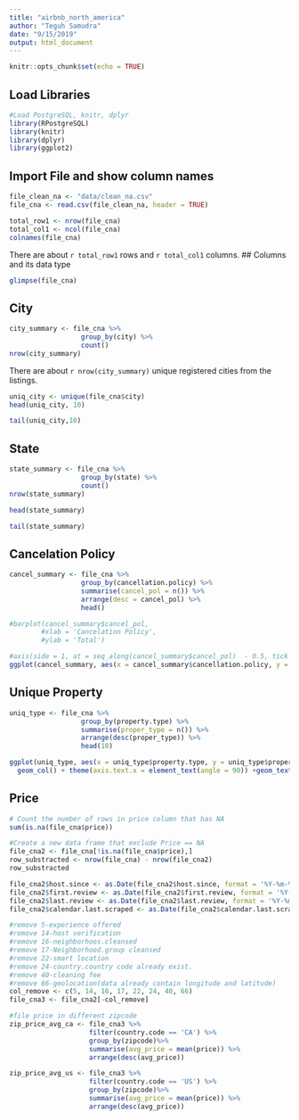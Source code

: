 ```yaml
---
title: "airbnb_north_america"
author: "Teguh Samudra"
date: "9/15/2019"
output: html_document
---
```


```r
knitr::opts_chunk$set(echo = TRUE)
```

## Load Libraries

```r
#Load PostgreSQL, knitr, dplyr
library(RPostgreSQL)
library(knitr)
library(dplyr)
library(ggplot2)
```

## Import File and show column names
```r
file_clean_na <- "data/clean_na.csv"
file_cna <- read.csv(file_clean_na, header = TRUE)

total_row1 <- nrow(file_cna)
total_col1 <- ncol(file_cna)
colnames(file_cna)
```

There are about `r total_row1` rows and `r total_col1` columns. 
## Columns and its data type
```r
glimpse(file_cna)
```

## City
```r
city_summary <- file_cna %>%
                  group_by(city) %>%
                  count()
nrow(city_summary)
```

There are about `r nrow(city_summary)` unique registered cities from the listings. 

```r
uniq_city <- unique(file_cna$city)
head(uniq_city, 10)
```
```r
tail(uniq_city,10)
```

## State
```r
state_summary <- file_cna %>%
                  group_by(state) %>%
                  count()
nrow(state_summary)
```


```r
head(state_summary)
```


```r
tail(state_summary)
```
## Cancelation Policy
```r
cancel_summary <- file_cna %>%
                  group_by(cancellation.policy) %>%
                  summarise(cancel_pol = n()) %>%
                  arrange(desc = cancel_pol) %>%
                  head()

```

```r
#barplot(cancel_summary$cancel_pol,
        #xlab = 'Cancelation Policy',
        #ylab = 'Total')

#axis(side = 1, at = seq_along(cancel_summary$cancel_pol)  - 0.5, tick = FALSE, labels = cancel_summary$cancellation.policy)
ggplot(cancel_summary, aes(x = cancel_summary$cancellation.policy, y = cancel_summary$cancel_pol)) + geom_col()

```

## Unique Property
```r
uniq_type <- file_cna %>%
                  group_by(property.type) %>%
                  summarise(proper_type = n()) %>%
                  arrange(desc(proper_type)) %>%
                  head(10)

ggplot(uniq_type, aes(x = uniq_type$property.type, y = uniq_type$proper_type)) + 
  geom_col() + theme(axis.text.x = element_text(angle = 90)) +geom_text(aes(label=proper_type), position=position_dodge(width=0.9), vjust=-0.25)
```


## Price
```r
# Count the number of rows in price column that has NA
sum(is.na(file_cna$price))

```

```r
#Create a new data frame that exclude Price == NA
file_cna2 <- file_cna[!is.na(file_cna$price),]
row_substracted <- nrow(file_cna) - nrow(file_cna2)
row_substracted
```
```r
file_cna2$host.since <- as.Date(file_cna2$host.since, format = '%Y-%m-%d')
file_cna2$first.review <- as.Date(file_cna2$first.review, format = '%Y-%m-%d')
file_cna2$last.review <- as.Date(file_cna2$last.review, format = '%Y-%m-%d')
file_cna2$calendar.last.scraped <- as.Date(file_cna2$calendar.last.scraped, format = '%Y-%m-%d')
```



```r
#remove 5-experience offered
#remove 14-host verification
#remove 16-neighborhoos.cleansed
#remove 17-Neighborhood.group cleansed
#remove 22-smart location
#remove 24-country.country code already exist. 
#remove 40-cleaning fee
#remove 66-geolocation(data already contain longitude and latitude)
col_remove <- c(5, 14, 16, 17, 22, 24, 40, 66)
file_cna3 <- file_cna2[-col_remove]
```

```r
#file price in different zipcode
zip_price_avg_ca <- file_cna3 %>%
                    filter(country.code == 'CA') %>%
                    group_by(zipcode)%>%
                    summarise(avg_price = mean(price)) %>%
                    arrange(desc(avg_price))

zip_price_avg_us <- file_cna3 %>%
                    filter(country.code == 'US') %>%
                    group_by(zipcode)%>%
                    summarise(avg_price = mean(price)) %>%
                    arrange(desc(avg_price))

```